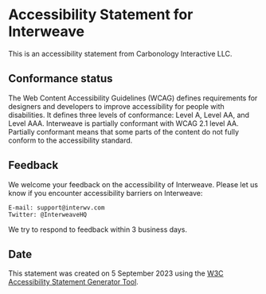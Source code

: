 # Accessibility Statement for Interweave

This is an accessibility statement from Carbonology Interactive LLC.

## Conformance status

The Web Content Accessibility Guidelines (WCAG) defines requirements for designers and developers to improve accessibility for people with disabilities. It defines three levels of conformance: Level A, Level AA, and Level AAA. Interweave is partially conformant with WCAG 2.1 level AA. Partially conformant means that some parts of the content do not fully conform to the accessibility standard.

## Feedback

We welcome your feedback on the accessibility of Interweave. Please let us know if you encounter accessibility barriers on Interweave:

    E-mail: support@interwv.com
    Twitter: @InterweaveHQ

We try to respond to feedback within 3 business days.

## Date

This statement was created on 5 September 2023 using the [W3C Accessibility Statement Generator Tool](https://www.w3.org/WAI/planning/statements/).

